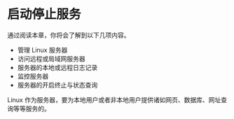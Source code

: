 # 启动停止服务 {#chap:start-stop-server}

通过阅读本章，你将会了解到以下几项内容。

- 管理 Linux 服务器
- 访问远程或局域网服务器
- 服务器的本地或远程日志记录
- 监控服务器
- 服务器的开启终止与状态查询

Linux 作为服务器，要为本地用户或者非本地用户提供诸如网页、数据库、网址查询等等服务的。